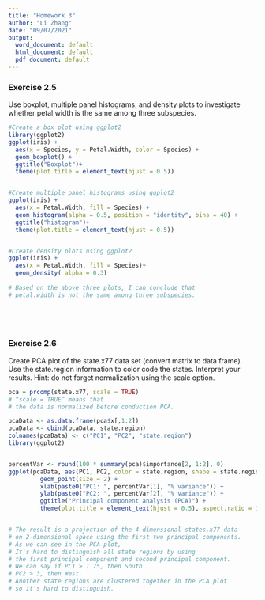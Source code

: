 ```yaml
---
title: "Homework 3"
author: "Li Zhang"
date: "09/07/2021"
output:
  word_document: default
  html_document: default
  pdf_document: default
---
```


### Exercise 2.5

Use boxplot, multiple panel histograms, and density plots to investigate whether petal width is the same among three subspecies.

```r

#Create a box plot using ggplot2
library(ggplot2)
ggplot(iris) +
  aes(x = Species, y = Petal.Width, color = Species) + 
  geom_boxplot() + 
  ggtitle("Boxplot")+
  theme(plot.title = element_text(hjust = 0.5))


#Create multiple panel histograms using ggplot2
ggplot(iris) +
  aes(x = Petal.Width, fill = Species) + 
  geom_histogram(alpha = 0.5, position = "identity", bins = 40) + 
  ggtitle("histogram")+
  theme(plot.title = element_text(hjust = 0.5))


#Create density plots using ggplot2
ggplot(iris) +
  aes(x = Petal.Width, fill = Species)+
  geom_density( alpha = 0.3)
            
# Based on the above three plots, I can conclude that
# petal.width is not the same among three subspecies.


        



```

### Exercise 2.6

Create PCA plot of the state.x77 data set (convert matrix to data frame). Use the state.region information to color code the states. Interpret your results. Hint: do not forget normalization using the scale option.

```r
pca = prcomp(state.x77, scale = TRUE)
# “scale = TRUE” means that 
# the data is normalized before conduction PCA.

pcaData <- as.data.frame(pca$x[,1:2])
pcaData <- cbind(pcaData, state.region)
colnames(pcaData) <- c("PC1", "PC2", "state.region")
library(ggplot2)


percentVar <- round(100 * summary(pca)$importance[2, 1:2], 0)
ggplot(pcaData, aes(PC1, PC2, color = state.region, shape = state.region)) +
         geom_point(size = 2) +                                       
         xlab(paste0("PC1: ", percentVar[1], "% variance")) +        
         ylab(paste0("PC2: ", percentVar[2], "% variance")) +       
         ggtitle("Principal component analysis (PCA)") +                       
         theme(plot.title = element_text(hjust = 0.5), aspect.ratio = 1)


# The result is a projection of the 4-dimensional states.x77 data 
# on 2-dimensional space using the first two principal components.
# As we can see in the PCA plot,
# It's hard to distinguish all state regions by using 
# the first principal component and second principal component.
# We can say if PC1 > 1.75, then South.
# PC2 > 3, then West.
# Another state regions are clustered together in the PCA plot 
# so it's hard to distinguish.


```

